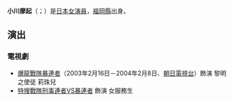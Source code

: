 {{藝人
| 姓名 = 小川摩起
| 類型 = 女演員
| 圖片 =
| 羅馬拼音 =
| 綽號 = 
| 出生日期 = {{birth_date_and_age|1983|06|29}}
| 出生地點 = {{JPN}}[[福岡縣|福岡縣]]
| 國籍 = {{JPN}}
| 代表作 = 
| 音樂類型 = 
| 職業 = [[演員|演員]]
| 三圍 = 
| 活躍年代 = 2001年－
| 經紀公司 = 
| 相關團體 = 
| 網站 = 
| 代表作品 = [[爆龍戰隊暴連者|爆龍戰隊暴連者]]
}}
'''小川摩起'''（{{lang-ja|おがわ まき}}；{{bd|1983年|6月29日|}}）是[[日本|日本]][[女演員|女演員]]，[[福岡縣|福岡縣]]出身。

==演出==
===電視劇===
* [[爆龍戰隊暴連者|爆龍戰隊暴連者]]（2003年2月16日－2004年2月8日、[[朝日電視台|朝日電視台]]）飾演 黎明之使徒 莉珠兒
* [[特搜戰隊刑事連者VS暴連者|特搜戰隊刑事連者VS暴連者]] 飾演 女服務生